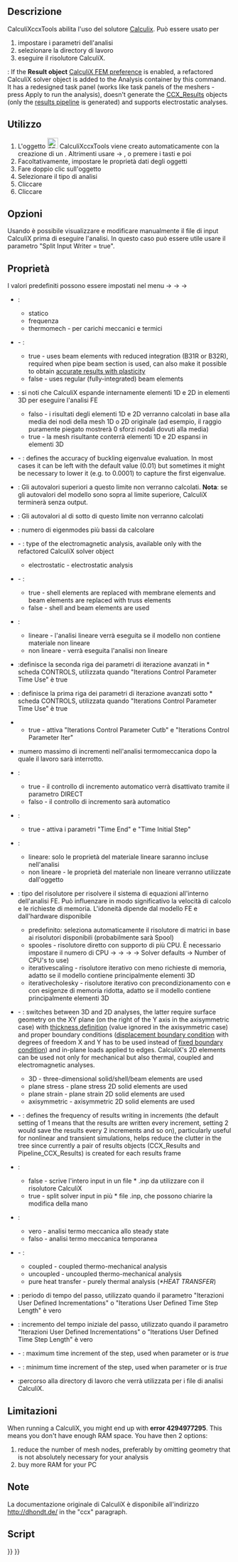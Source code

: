 <languages/>

<div class="mw-translate-fuzzy">
{{Docnav/it|[[FEM_FemMesh2Mesh/it|Converti mesh FEM in mesh]]|[[FEM_SolverCalculiX/it|Solutore CalculiX]]|[[FEM_Workbench/it|FEM]]|IconL=FEM_FemMesh2Mesh.png|IconC=Workbench_FEM.svg|IconR=Fem_Solver.svg}}
</div>

<div class="mw-translate-fuzzy">
{{GuiCommand/it
|Name=FEM SolverCalculixCxxtools
|Name/it=FEM SolverCalculixCxxtools
|MenuLocation=Solve → Solutore CalculiX Standard
|Workbenches=[[FEM_Workbench/it|FEM]]
|Shortcut=
|SeeAlso=[[FEM_tutorial/it|FEM tutorial]]
}}
</div>

<span id="Description"></span>
==Descrizione==

<div class="mw-translate-fuzzy">
CalculiXccxTools abilita l'uso del solutore [https://en.wikipedia.org/wiki/Calculix Calculix]. Può essere usato per
# impostare i parametri dell'analisi
# selezionare la directory di lavoro
# eseguire il risolutore CalculiX.
</div>

{{Version|1.1}}: If the '''Result object''' [[FEM_Preferences#CalculiX|CalculiX FEM preference]] is enabled, a refactored CalculiX solver object is added to the Analysis container by this command. It has a redesigned task panel (works like task panels of the meshers - press Apply to run the analysis), doesn't generate the [[FEM_ResultShow|CCX_Results]] objects (only the [[FEM_PostPipelineFromResult|results pipeline]] is generated) and supports electrostatic analyses.

<span id="Usage"></span>
== Utilizzo ==

<div class="mw-translate-fuzzy">
# L'oggetto [[Image:FEM_Solver.png|24px]] CalculiXccxTools viene creato automaticamente con la creazione di un {{KEY|[[Image:FEM_Analysis.png|24px]] [[FEM_Analysis/it|Contenitore di analisi]]}}. Altrimenti usare {{KEY|Solve}} → {{KEY|Solver CalculiX Standard}} , o premere i tasti {{KEY|S}} e poi {{KEY|X}}
# Facoltativamente, impostare le proprietà dati degli oggetti {{KEY|[[Image:FEM_Solver.png|24px]] CalculiXccxTools}}
# Fare doppio clic sull'oggetto {{KEY|[[Image:FEM_Solver.png|24px]] CalculiXccxTools}}
# Selezionare il tipo di analisi
# Cliccare {{KEY|Write .inp file}}
# Cliccare {{KEY|Run CalculiX}}
</div>

<span id="Options"></span>
== Opzioni ==

<div class="mw-translate-fuzzy">
Usando {{KEY|Edit .inp file}} è possibile visualizzare e modificare manualmente il file di input CalculiX prima di eseguire l'analisi. In questo caso può essere utile usare il parametro "Split Input Writer = true".
</div>

<span id="Properties"></span>
== Proprietà ==

<div class="mw-translate-fuzzy">
I valori predefiniti possono essere impostati nel menu {{KEY|Modifica}} → {{KEY|Preferenze}} → {{KEY|FEM}} → {{KEY|CalculiX}}
</div>

<div class="mw-translate-fuzzy">
* {{PropertyData|Analysis Type}}:
** statico
** frequenza
** thermomech - per carichi meccanici e termici
</div>

* {{PropertyData|Beam Reduced Integration}} - {{Version|1.0}}:
** true - uses beam elements with reduced integration (B31R or B32R), required when pipe beam section is used, can also make it possible to obtain [https://forum.freecad.org/viewtopic.php?t=61233 accurate results with plasticity]
** false - uses regular (fully-integrated) beam elements

<div class="mw-translate-fuzzy">
* {{PropertyData|Beam Shell Result Output 3D}}: si noti che CalculiX espande internamente elementi 1D e 2D in elementi 3D per eseguire l'analisi FE
** falso - i risultati degli elementi 1D e 2D verranno calcolati in base alla media dei nodi della mesh 1D o 2D originale (ad esempio, il raggio puramente piegato mostrerà 0 sforzi nodali dovuti alla media)
** true - la mesh risultante conterrà elementi 1D e 2D espansi in elementi 3D
</div>

* {{PropertyData|Buckling Accuracy}} - {{Version|1.1}}: defines the accuracy of buckling eigenvalue evaluation. In most cases it can be left with the default value (0.01) but sometimes it might be necessary to lower it (e.g. to 0.0001) to capture the first eigenvalue.

* {{PropertyData|Eigenmode High Limit}}: Gli autovalori superiori a questo limite non verranno calcolati. '''Nota''': se gli autovalori del modello sono sopra al limite superiore, CalculiX terminerà senza output.

* {{PropertyData|Eigenmode Low Limit}}: Gli autovalori al di sotto di questo limite non verranno calcolati

* {{PropertyData|Eigenmodes Count}}: numero di eigenmodes più bassi da calcolare

* {{PropertyData|Electromagnetic Mode}} - {{Version|1.0}}: type of the electromagnetic analysis, available only with the refactored CalculiX solver object
** electrostatic - electrostatic analysis

* {{PropertyData|Exclude Bending Stiffness}} - {{Version|1.1}}:
** true - shell elements are replaced with membrane elements and beam elements are replaced with truss elements
** false - shell and beam elements are used

<div class="mw-translate-fuzzy">
* {{PropertyData|Geometric Nonlinearity}}:
** lineare - l'analisi lineare verrà eseguita se il modello non contiene materiale non lineare
** non lineare - verrà eseguita l'analisi non lineare
</div>

<div class="mw-translate-fuzzy">
* {{PropertyData|Iterations Control parameter Cutb}}:definisce la seconda riga dei parametri di iterazione avanzati in * scheda CONTROLS, utilizzata quando "Iterations Control Parameter Time Use" è true
</div>

<div class="mw-translate-fuzzy">
* {{PropertyData|Iterations Control Parameter Iter}}: definisce la prima riga dei parametri di iterazione avanzati sotto * scheda CONTROLS, utilizzata quando "Iterations Control Parameter Time Use" è true
</div>

<div class="mw-translate-fuzzy">
* {{PropertyData|Iterations Control Parameter Time Use}}
** true - attiva "Iterations Control Parameter Cutb" e "Iterations Control Parameter Iter"
</div>

<div class="mw-translate-fuzzy">
* {{PropertyData|Iterations Thermo Mech Maximum}}:numero massimo di incrementi nell'analisi termomeccanica dopo la quale il lavoro sarà interrotto.
</div>

<div class="mw-translate-fuzzy">
* {{PropertyData|Iterations User Defined Incrementations}}:
** true - il controllo di incremento automatico verrà disattivato tramite il parametro DIRECT
** falso - il controllo di incremento sarà automatico
</div>

<div class="mw-translate-fuzzy">
* {{PropertyData|Iterations User Defined Time Step Length}}:
** true - attiva i parametri "Time End" e "Time Initial Step"
</div>

<div class="mw-translate-fuzzy">
* {{PropertyData|Material Nonlinearity}}:
** lineare: solo le proprietà del materiale lineare saranno incluse nell'analisi
** non lineare - le proprietà del materiale non lineare verranno utilizzate dall'oggetto {{KEY|[[Image:FEM_MaterialMechanicalNonlinear.png|24px]] '''[[FEM_MaterialMechanicalNonlinear|Nonlinear mechanical material]]'''}}
</div>

<div class="mw-translate-fuzzy">
* {{PropertyData|Matrix Solver Type}}: tipo del risolutore per risolvere il sistema di equazioni all'interno dell'analisi FE. Può influenzare in modo significativo la velocità di calcolo e le richieste di memoria. L'idoneità dipende dal modello FE e dall'hardware disponibile
** predefinito: seleziona automaticamente il risolutore di matrici in base ai risolutori disponibili (probabilmente sarà Spool)
** spooles - risolutore diretto con supporto di più CPU. È necessario impostare il numero di CPU {{KEY|Edit}} → {{KEY|Preferences}} → {{KEY|FEM}} → {{KEY|CalculiX}} → Solver defaults → Number of CPU's to use)
** iterativescaling - risolutore iterativo con meno richieste di memoria, adatto se il modello contiene principalmente elementi 3D
** iterativecholesky - risolutore iterativo con precondizionamento con e con esigenze di memoria ridotta, adatto se il modello contiene principalmente elementi 3D
</div>

* {{PropertyData|Model Space}} - {{Version|1.0}}: switches between 3D and 2D analyses, the latter require surface geometry on the XY plane (on the right of the Y axis in the axisymmetric case) with [[FEM_ElementGeometry2D|thickness definition]] (value ignored in the axisymmetric case) and proper boundary conditions ([[FEM_ConstraintDisplacement|displacement boundary condition]] with degrees of freedom X and Y has to be used instead of [[FEM_ConstraintFixed|fixed boundary condition]]) and in-plane loads applied to edges. CalculiX's 2D elements can be used not only for mechanical but also thermal, coupled and electromagnetic analyses.
** 3D - three-dimensional solid/shell/beam elements are used
** plane stress - plane stress 2D solid elements are used
** plane strain - plane strain 2D solid elements are used
** axisymmetric - axisymmetric 2D solid elements are used

* {{PropertyData|Output Frequency}} - {{Version|1.0}}: defines the frequency of results writing in increments (the default setting of 1 means that the results are written every increment, setting 2 would save the results every 2 increments and so on), particularly useful for nonlinear and transient simulations, helps reduce the clutter in the tree since currently a pair of results objects (CCX_Results and Pipeline_CCX_Results) is created for each results frame

<div class="mw-translate-fuzzy">
* {{PropertyData|Split Input Writer}}:
** false - scrive l'intero input in un file * .inp da utilizzare con il risolutore CalculiX
** true - split solver input in più * file .inp, che possono chiarire la modifica della mano
</div>

<div class="mw-translate-fuzzy">
* {{PropertyData|Thermo Mechanical Steady State}}:
** vero - analisi termo meccanica allo steady state
** falso - analisi termo meccanica temporanea
</div>

* {{PropertyData|Thermo Mech Type}} - {{Version|1.0}}:
** coupled - coupled thermo-mechanical analysis
** uncoupled - uncoupled thermo-mechanical analysis
** pure heat transfer - purely thermal analysis (''*HEAT TRANSFER'')

<div class="mw-translate-fuzzy">
* {{PropertyData|Time End}}: periodo di tempo del passo, utilizzato quando il parametro "Iterazioni User Defined Incrementations" o "Iterations User Defined Time Step Length" è vero
</div>

<div class="mw-translate-fuzzy">
* {{PropertyData|Time Initial Step}}: incremento del tempo iniziale del passo, utilizzato quando il parametro "Iterazioni User Defined Incrementations" o "Iterations User Defined Time Step Length" è vero
</div>

* {{PropertyData|Time Maximum Step}} - {{Version|1.0}}: maximum time increment of the step, used when parameter {{PropertyData|Iterations User Defined Incrementations}} or {{PropertyData|Iterations User Defined Time Step Length}} is ''true''

* {{PropertyData|Time Minimum Step}} - {{Version|1.0}}: minimum time increment of the step, used when parameter {{PropertyData|Iterations User Defined Incrementations}} or {{PropertyData|Iterations User Defined Time Step Length}} is ''true''

* {{PropertyData|Working Dir}}:percorso alla directory di lavoro che verrà utilizzata per i file di analisi CalculiX.

<span id="Limitations"></span>
==Limitazioni==

When running a CalculiX, you might end up with '''error 4294977295'''. This means you don't have enough RAM space. You have then 2 options:
# reduce the number of mesh nodes, preferably by omitting geometry that is not absolutely necessary for your analysis
# buy more RAM for your PC

<span id="Notes"></span>
== Note ==

La documentazione originale di CalculiX è disponibile all'indirizzo http://dhondt.de/ in the "ccx" paragraph.

<span id="Scripting"></span>
== Script ==


<div class="mw-translate-fuzzy">
{{Docnav/it|[[FEM_FemMesh2Mesh/it|Converti mesh FEM in mesh]]|[[FEM_SolverCalculiX/it|Solutore CalculiX]]|[[FEM_Workbench/it|FEM]]|IconL=FEM_FemMesh2Mesh.png|IconC=Workbench_FEM.svg|IconR=Fem_Solver.svg}}
</div>

{{FEM Tools navi{{#translation:}}}}
{{Userdocnavi{{#translation:}}}}